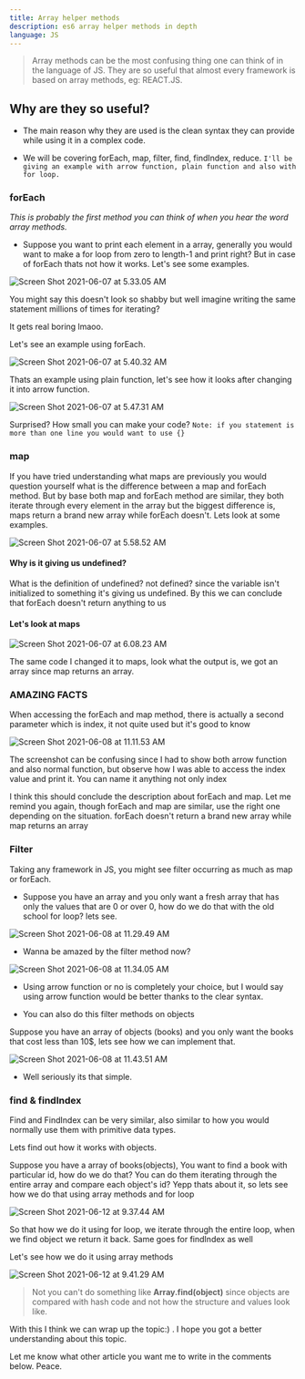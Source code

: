 ```yaml
---
title: Array helper methods
description: es6 array helper methods in depth
language: JS
---
```


> Array methods can be the most confusing thing one can think of in the language of JS. They are so useful that almost every framework is based on array methods, eg: REACT.JS. 

<h2> Why are they so useful? </h2>

* The main reason why they are used is the clean syntax they can provide while using it in a complex code. 

* We will be covering forEach, map, filter, find, findIndex, reduce.
 ```I'll be giving an example with arrow function, plain function and also with for loop.```

<h3> forEach </h3>

*This is probably the first method you can think of when you hear the word array methods.* 

* Suppose you want to print each element in a array, generally you would want to make a for loop from zero to length-1 and print right? But in case of forEach thats not how it works. Let's see some examples.


![Screen Shot 2021-06-07 at 5.33.05 AM](https://dev-to-uploads.s3.amazonaws.com/uploads/articles/arh8s7wnlw8lb6478cad.png)

<p>You might say this doesn't look so shabby but well imagine writing the same statement millions of times for iterating? 

It gets real boring lmaoo.
 
Let's see an example using forEach.
</p>

![Screen Shot 2021-06-07 at 5.40.32 AM](https://dev-to-uploads.s3.amazonaws.com/uploads/articles/7xzrbv2avvwj9ukbn25k.png)

Thats an example using plain function, let's see how it looks after changing it into arrow function.

![Screen Shot 2021-06-07 at 5.47.31 AM](https://dev-to-uploads.s3.amazonaws.com/uploads/articles/rsv99yg5uj1d9qvzzk32.png)
 
Surprised? How small you can make your code? 
```Note: if you statement is more than one line you would want to use {} ```
 

<h3> map </h3>

<p> If you have tried understanding what maps are previously you would question yourself what is the difference between a map and forEach method. But by base both map and forEach method are similar, they both iterate through every element in the array but the biggest difference is, maps return a brand new array while forEach doesn't. Lets look at some examples. </p>

![Screen Shot 2021-06-07 at 5.58.52 AM](https://dev-to-uploads.s3.amazonaws.com/uploads/articles/t2y56o9u5uxmw6w5kxqh.png)

<h4> Why is it giving us undefined?  </h4>
 <p> What is the definition of undefined? not defined? since the variable isn't initialized to something it's giving us undefined. By this we can conclude that forEach doesn't return anything to us </p>

<h4> Let's look at maps </h4>


![Screen Shot 2021-06-07 at 6.08.23 AM](https://dev-to-uploads.s3.amazonaws.com/uploads/articles/xz1xk52nv1ycjfoi0ah3.png)
 

<p> The same code I changed it to maps, look what the output is, we got an array since map returns an array. </p>

### AMAZING FACTS

<p> When accessing the forEach and map method, there is actually a second parameter which is index, it not quite used but it's good to know</p>

![Screen Shot 2021-06-08 at 11.11.53 AM](https://dev-to-uploads.s3.amazonaws.com/uploads/articles/jehho0fiepkn4fsj6b8l.png)
 

<p> The screenshot can be confusing since I had to show both arrow function and also normal function, but observe how I was able to access the index value and print it. You can name it anything not only index </p>

<p> I think this should conclude the description about forEach and map. Let me remind you again, though forEach and map are similar, use the right one depending on the situation. forEach doesn't return a brand new array while map returns an array </p>

<h3> Filter </h3>

<p> Taking any framework in JS, you might see filter occurring 
as much as map or forEach. 
 </p>

* Suppose you have an array and you only want a fresh array that has only the values that are 0 or over 0, how do we do that with the old school for loop? lets see.

![Screen Shot 2021-06-08 at 11.29.49 AM](https://dev-to-uploads.s3.amazonaws.com/uploads/articles/o9j11abbbb8b2qajb7i1.png)
 
* Wanna be amazed by the filter method now?

![Screen Shot 2021-06-08 at 11.34.05 AM](https://dev-to-uploads.s3.amazonaws.com/uploads/articles/r35bpofeszi0ydh7y7cv.png)

* Using arrow function or no is completely your choice, but I would say using arrow function would be better thanks to the clear syntax. 

* You can also do this filter methods on objects

Suppose you have an array of objects (books) and you only want the books that cost less than 10$, lets see how we can implement that.

![Screen Shot 2021-06-08 at 11.43.51 AM](https://dev-to-uploads.s3.amazonaws.com/uploads/articles/axupdn1nlodthwgu00j8.png)
 
* Well seriously its that simple.

<h3> find & findIndex </h3>

<p> Find and FindIndex can be very similar, also similar to how you would normally use them with primitive data types. 

Lets find out how it works with objects.

 </p> 
 
<p> Suppose you have a array of books(objects), You want to find a book with particular id, how do we do that? You can do them iterating through the entire array and compare each object's id? Yepp thats about it, so lets see how we do that using array methods and for loop</p>

![Screen Shot 2021-06-12 at 9.37.44 AM](https://dev-to-uploads.s3.amazonaws.com/uploads/articles/bgcb1hmyltiyrdbcwsol.png)
 
<p> So that how we do it using for loop, we iterate through the entire loop, when  we find object we return it back. Same goes for findIndex as well
 </p>

<p> Let's see how we do it using array methods </p>

![Screen Shot 2021-06-12 at 9.41.29 AM](https://dev-to-uploads.s3.amazonaws.com/uploads/articles/frn87oyazsouedsxbp9s.png)
 
> Not you can't do something like **Array.find(object)**
since objects are compared with hash code and not how the structure and values look like.

With this I think we can wrap up the topic:) . 
I hope you got a better understanding about this topic.

Let me know what other article you want me to write in the comments below. Peace.